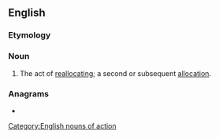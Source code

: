 {{also|réallocation}}
==English==

===Etymology===
{{prefix|en|re|allocation}}

===Noun===
{{en-noun|~}}

# The act of [[reallocate|reallocating]]; a second or subsequent [[allocation]].

===Anagrams===
* {{anagrams|en|a=aaceillnoort|alloreaction|analloerotic|corelational}}
[[Category:English nouns of action]]